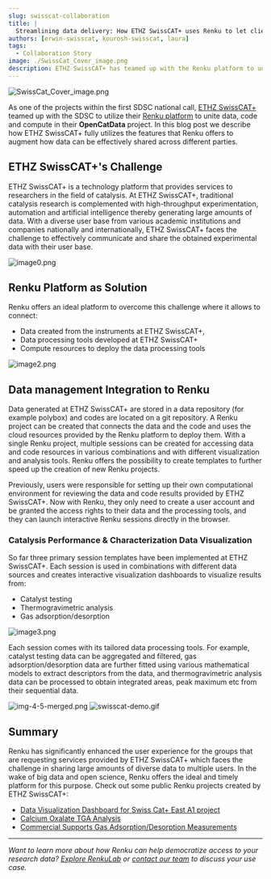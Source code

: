 ```yaml
---
slug: swisscat-collaboration
title: |
  Streamlining data delivery: How ETHZ SwissCAT+ uses Renku to let clients focus on science, not setup
authors: [erwin-swisscat, kourosh-swisscat, laura]
tags:
  - Collaboration Story
image: ./SwissCat_Cover_image.png
description: ETHZ SwissCAT+ has teamed up with the Renku platform to unite data, code and compute in their OpenCatData project.
---
```


![SwissCat_Cover_image.png](SwissCat_Cover_image.png)

As one of the projects within the first SDSC national call, [ETHZ
SwissCAT+](https://swisscatplus.ethz.ch) teamed up with the SDSC to utilize their
[Renku platform](https://renkulab.io) to unite data, code and compute in their **OpenCatData**
project. In this blog post we describe how ETHZ SwissCAT+ fully utilizes the features that Renku
offers to augment how data can be effectively shared across different parties.

<!-- truncate -->

## ETHZ SwissCAT+'s Challenge

ETHZ SwissCAT+ is a technology platform that provides services to researchers in the field
of catalysis. At ETHZ SwissCAT+, traditional catalysis research is complemented with high-throughput
experimentation, automation and artificial intelligence thereby generating large amounts of data.
With a diverse user base from various academic institutions and companies nationally and
internationally, ETHZ SwissCAT+ faces the challenge to effectively communicate and share the
obtained experimental data with their user base.

![image0.png](image0.png)

## Renku Platform as Solution

Renku offers an ideal platform to overcome this challenge where it allows to connect:

- Data created from the instruments at ETHZ SwissCAT+,
- Data processing tools developed at ETHZ SwissCAT+
- Compute resources to deploy the data processing tools

![image2.png](image2.png)

## Data management Integration to Renku

Data generated at ETHZ SwissCAT+ are stored in a data repository (for example polybox) and codes are
located on a git repository. A Renku project can be created that connects the data and the code and
uses the cloud resources provided by the Renku platform to deploy them. With a single Renku project,
multiple sessions can be created for accessing data and code resources in various combinations and
with different visualization and analysis tools. Renku offers the possibility to create templates to
further speed up the creation of new Renku projects.

Previously, users were responsible for setting
up their own computational environment for reviewing the data and code results provided by ETHZ
SwissCAT+. Now with Renku, they only need to create a user account and be granted the access rights
to their data and the processing tools, and they can launch interactive Renku sessions directly in
the browser.

### Catalysis Performance & Characterization Data Visualization

So far three primary session templates have been implemented at ETHZ SwissCAT+. Each session is used
in combinations with different data sources and creates interactive visualization dashboards to
visualize results from:

- Catalyst testing
- Thermogravimetric analysis
- Gas adsorption/desorption

![image3.png](image3.png)

Each session comes with its tailored data processing tools. For example, catalyst testing data can
be aggregated and filtered, gas adsorption/desorption data are further fitted using various
mathematical models to extract descriptors from the data, and thermogravimetric analysis data can be
processed to obtain integrated areas, peak maximum etc from their sequential data.

![img-4-5-merged.png](img-4-5-merged.png)
![swisscat-demo.gif](swisscat-demo.gif)

## Summary

Renku has significantly enhanced the user experience for the groups that are requesting services
provided by ETHZ SwissCAT+ which faces the challenge in sharing large amounts of diverse data to
multiple users. In the wake of big data and open science, Renku offers the ideal and timely platform
for this purpose. Check out some public Renku projects created by ETHZ SwissCAT+:

- [Data Visualization Dashboard for Swiss Cat+ East A1 project](https://renkulab.io/p/swisscat/a001)
- [Calcium Oxalate TGA Analysis](https://renkulab.io/p/swisscat/calcium-oxalate-tga)
- [Commercial Supports Gas Adsorption/Desorption Measurements](https://renkulab.io/p/swisscat/commercial-supports-bet-measurements)

---

_Want to learn more about how Renku can help democratize access to your research data? [Explore
RenkuLab](https://renkulab.io) or [contact our
team](https://renku.notion.site/Contact-dd098db288ff433893a4d4d429da99c1) to discuss your use case._
